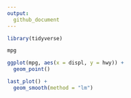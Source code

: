 ```yaml
---
output:
  github_document
---
```


```r
library(tidyverse)
```
```r
mpg

ggplot(mpg, aes(x = displ, y = hwy)) +
  geom_point()

last_plot() +
  geom_smooth(method = "lm")

```


